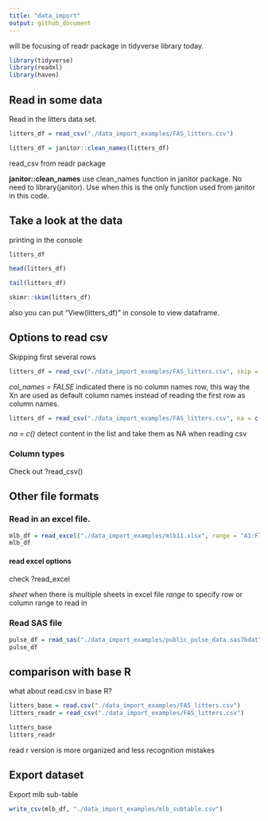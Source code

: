 ```yaml
---
title: "data_import"
output: github_document
---
```


will be focusing of readr package in tidyverse library today.

```r
library(tidyverse)
library(readxl)
library(haven)
```

## Read in some data

Read in the litters data set.

```r
litters_df = read_csv("./data_import_examples/FAS_litters.csv")

litters_df = janitor::clean_names(litters_df)
```

read_csv from readr package

**janitor::clean_names** use clean_names function in janitor package. No need to library(janitor). Use when this is the only function used from janitor in this code.


## Take a look at the data 

printing in the console

```r
litters_df
```

```r
head(litters_df)
```

```r
tail(litters_df)
```

```r
skimr::skim(litters_df)
```

also you can put "View(litters_df)" in console to view dataframe. 

## Options to read csv

Skipping first several rows
```r
litters_df = read_csv("./data_import_examples/FAS_litters.csv", skip = 10, col_names = FALSE)
```

_col_names = FALSE_ indicated there is no column names row, this way the Xn are used as default column names instead of reading the first row as column names.  

```r
litters_df = read_csv("./data_import_examples/FAS_litters.csv", na = c("", "NA",999, "."))
```

_na = c()_ detect content in the list and take them as NA when reading csv

### Column types

Check out ?read_csv()

## Other file formats

### Read in an excel file. 

```r
mlb_df = read_excel("./data_import_examples/mlb11.xlsx", range = "A1:F7")
mlb_df
```

#### read excel options

check ?read_excel

_sheet_ when there is multiple sheets in excel file
_range_ to specify row or column range to read in 

### Read SAS file

```r
pulse_df = read_sas("./data_import_examples/public_pulse_data.sas7bdat")
pulse_df 
```

## comparison with base R

what about read.csv in base R?

```r
litters_base = read.csv("./data_import_examples/FAS_litters.csv")
litters_readr = read_csv("./data_import_examples/FAS_litters.csv")

litters_base
litters_readr
```

read r version is more organized and less recognition mistakes

## Export dataset

Export mlb sub-table

```r
write_csv(mlb_df, "./data_import_examples/mlb_subtable.csv") 
```


